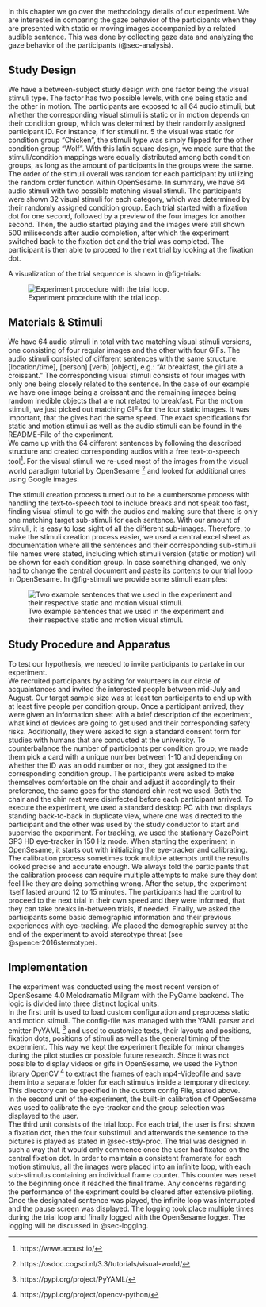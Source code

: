 In this chapter we go over the methodology details of our experiment. We are interested in comparing the gaze behavior of the participants when they are presented with static or moving images accompanied by a related audible sentence.
This was done by collecting gaze data and analyzing the gaze behavior of the participants (@sec-analysis). 


## Study Design
We have a between-subject study design with one factor being the visual stimuli type. The factor has two possible levels, with one being static and the other in motion. 
The participants are exposed to all 64 audio stimuli, but whether the corresponding visual stimuli is static or in motion depends on their condition group, which was determined by their randomly assigned participant ID. For instance, if for stimuli nr. 5 the visual was static for condition group “Chicken”, the stimuli type was simply flipped for the other condition group “Wolf”. With this latin square design, we made sure that the stimuli/condition mappings were equally distributed among both condition groups, as long as the amount of participants in the groups were the same. The order of the stimuli overall was random for each participant by utilizing the random order function within OpenSesame. In summary, we have 64 audio stimuli with two possible matching visual stimuli. The participants were shown 32 visual stimuli for each category, which was determined by their randomly assigned condition group. 
Each trial started with a fixation dot for one second, followed by a preview of the four images for another second. Then, the audio started playing and the images were still shown 500 miliseconds after audio completion, after which the experiment switched back to the fixation dot and the trial was completed. The participant is then able to proceed to the next trial by looking at the fixation dot. <br>

A visualization of the trial sequence is shown in @fig-trials:

![Experiment procedure with the trial loop.](Images/Fig2_2_1.png){#fig-trials fig-align="center"}


## Materials & Stimuli
We have 64 audio stimuli in total with two matching visual stimuli versions, one consisting of four regular images and the other with four GIFs. 
The audio stimuli consisted of different sentences with the same structure: [location/time], [person] [verb] [object], e.g.: “At breakfast, the girl ate a croissant.”
The corresponding visual stimuli consists of four images with only one being closely related to the sentence. In the case of our example we have one image being a croissant and the remaining images being random inedible objects that are not related to breakfast. For the motion stimuli, we just picked out matching GIFs for the four static images. It was important, that the gives had the same speed. The exact specifications for static and motion stimuli as well as the audio stimuli can be found in the README-File of the experiment.  
We came up with the 64 different sentences by following the described structure and created corresponding audios with a free text-to-speech tool[^1].
For the visual stimuli we re-used most of the images from the visual world paradigm tutorial by OpenSesame [^2] and looked for additional ones using Google images. 

The stimuli creation process turned out to be a cumbersome process with handling the text-to-speech tool to include breaks and not speak too fast, finding visual stimuli to go with the audios and making sure that there is only one matching target sub-stimuli for each sentence. With our amount of stimuli, it is easy to lose sight of all the different sub-images. Therefore, to make the stimuli creation process easier, we used a central excel sheet as documentation where all the sentences and their corresponding sub-stimuli file names were stated, including which stimuli version (static or motion) will be shown for each condition group. In case something changed, we only had to change the central document and paste its contents to our trial loop in OpenSesame. 
In @fig-stimuli we provide some stimuli examples: 

![Two example sentences that we used in the experiment and their respective static and motion visual stimuli.](Images/Fig2_3_1.png){#fig-stimuli fig-align="center"}


[^1]: https://www.acoust.io/

[^2]: https://osdoc.cogsci.nl/3.3/tutorials/visual-world/



## Study Procedure and Apparatus {#sec-stdy-proc}
To test our hypothesis, we needed to invite participants to partake in our experiment. <br>
We recruited participants by asking for volunteers in our circle of acquaintances and invited the interested people between mid-July and August. Our target sample size was at least ten participants to end up with at least five people per condition group.
Once a participant arrived, they were given an information sheet with a brief description of the experiment, what kind of devices are going to get used and their corresponding safety risks. Additionally, they were asked to sign a standard consent form for studies with humans that are conducted at the university. 
To counterbalance the number of participants per condition group, we made them pick a card with a unique number between 1-10 and depending on whether the ID was an odd number or not, they got assigned to the corresponding condition group. 
The participants were asked to make themselves comfortable on the chair and adjust it accordingly to their preference, the same goes for the standard chin rest we used. Both the chair and the chin rest were disinfected before each participant arrived.
To execute the experiment, we used a standard desktop PC with two displays standing back-to-back in duplicate view, where one was directed to the participant and the other was used by the study conductor to start and supervise the experiment. 
For tracking, we used the stationary GazePoint GP3 HD eye-tracker in 150 Hz mode. 
When starting the experiment in OpenSesame, it starts out with initializing the eye-tracker and calibrating. The calibration process sometimes took multiple attempts until the results looked precise and accurate enough. We always told the participants that the calibration process can require multiple attempts to make sure they dont feel like they are doing something wrong. 
After the setup, the experiment itself lasted around 12 to 15 minutes. The participants had the control to proceed to the next trial in their own speed and they were informed, that they can take breaks in-between trials, if needed. 
Finally, we asked the participants some basic demographic information and their previous experiences with eye-tracking. We placed the demographic survey at the end of the experiment to avoid stereotype threat (see @spencer2016stereotype).

## Implementation

The experiment was conducted using the most recent version of OpenSesame 4.0 Melodramatic Milgram with the PyGame backend. The logic is divided into three distinct logical units. <br>
In the first unit is used to load custom configuration and preprocess static and motion stimuli. The config-file was managed with the YAML parser and emitter PyYAML [^3] and used to customize texts, their layouts and positions, fixation dots, positions of stimuli as well as the general timing of the expermient. This way we kept the experiment flexible for minor changes during the pilot studies or possible future research. Since it was not possible to display videos or gifs in OpenSesame, we used the Python library OpenCV [^4] to extract the frames of each mp4-Videofile and save them into a separate folder for each stimulus inside a temporary directory. This directory can be specified in the custom config File, stated above. <br>
In the second unit of the experiment, the built-in calibration of OpenSesame was used to calibrate the eye-tracker and the group selection was displayed to the user. <br>
The third unit consists of the trial loop. For each trial, the user is first shown a fixation dot, then the four substimuli and afterwards the sentence to the pictures is played as stated in @sec-stdy-proc. The trial was designed in such a way that it would only commence once the user had fixated on the central fixation dot. In order to maintain a consistent framerate for each motion stimulus, all the images were placed into an infinite loop, with each sub-stimulus containing an individual frame counter. This counter was reset to the beginning once it reached the final frame. Any concerns regarding the performance of the expriment could be cleared after extensive piloting. Once the designated sentence was played, the infinite loop was interrupted and the pause screen was displayed. The logging took place multiple times during the trial loop and finally logged with the OpenSesame logger. The logging will be discussed in @sec-logging.

[^3]: https://pypi.org/project/PyYAML/
[^4]: https://pypi.org/project/opencv-python/